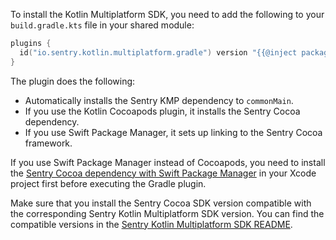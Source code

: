 To install the Kotlin Multiplatform SDK, you need to add the following to your `build.gradle.kts` file in your shared module:

```kotlin {filename:shared/build.gradle.kts}
plugins {
  id("io.sentry.kotlin.multiplatform.gradle") version "{{@inject packages.version('sentry.kotlin.kmp.gradle-plugin', '0.9.0') }}"
}
```

The plugin does the following:

- Automatically installs the Sentry KMP dependency to `commonMain`. 
- If you use the Kotlin Cocoapods plugin, it installs the Sentry Cocoa dependency.
- If you use Swift Package Manager, it sets up linking to the Sentry Cocoa framework.

<Alert>

If you use Swift Package Manager instead of Cocoapods, you need to install the [Sentry Cocoa dependency with Swift Package Manager](/platforms/apple/install/swift-package-manager/) in your Xcode project first before executing the Gradle plugin.

Make sure that you install the Sentry Cocoa SDK version compatible with the corresponding Sentry Kotlin Multiplatform SDK version. You can find the compatible versions in the [Sentry Kotlin Multiplatform SDK README](https://github.com/getsentry/sentry-kotlin-multiplatform?tab=readme-ov-file#cocoa-sdk-version-compatibility-table).

</Alert>
